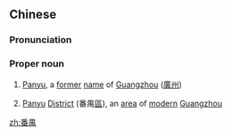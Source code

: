 ==Chinese==
{{zh-forms}}
{{wikipedia|Panyu District}}
{{wikipedia|Guangzhou}}
===Pronunciation===
{{zh-pron
|m=Pānyú
|c=pun1 jyu4
|cat=pn
}}

===Proper noun===
{{zh-proper noun}}
# {{lb|zh|historical}} [[Panyu]], a [[former]] [[name]] of [[Guangzhou]] ([[廣州]])
# [[Panyu]] [[district|District]] (番禺[[區]]), an [[area]] of [[modern]] [[Guangzhou]]

[[zh:番禺]]